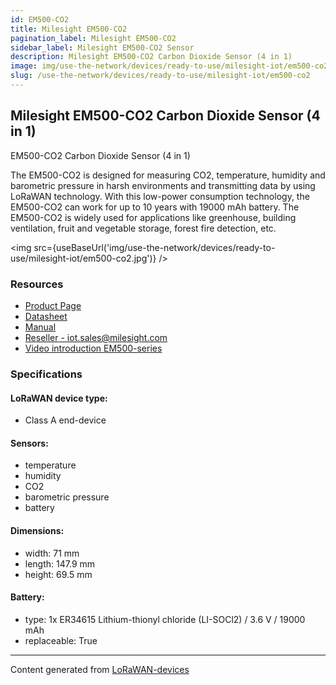 ```yaml
---
id: EM500-CO2
title: Milesight EM500-CO2
pagination_label: Milesight EM500-CO2
sidebar_label: Milesight EM500-CO2 Sensor
description: Milesight EM500-CO2 Carbon Dioxide Sensor (4 in 1)
image: img/use-the-network/devices/ready-to-use/milesight-iot/em500-co2.jpg
slug: /use-the-network/devices/ready-to-use/milesight-iot/em500-co2
---
```



## Milesight EM500-CO2 Carbon Dioxide Sensor (4 in 1)

EM500-CO2 Carbon Dioxide Sensor (4 in 1)

The EM500-CO2 is designed for measuring CO2, temperature, humidity and barometric pressure in harsh
environments and transmitting data by using LoRaWAN technology. With this low-power consumption technology,
the EM500-CO2 can work for up to 10 years with 19000 mAh battery. The EM500-CO2 is widely used for applications
like greenhouse, building ventilation, fruit and vegetable storage, forest fire detection, etc.

<img src={useBaseUrl('img/use-the-network/devices/ready-to-use/milesight-iot/em500-co2.jpg')} />

### Resources

- [Product Page](https://www.milesight-iot.com/lorawan/sensor/em500-co2/)
- [Datasheet](https://resource.milesight-iot.com/milesight/document/em500-co2-datasheet-en.pdf)
- [Manual](https://resource.milesight-iot.com/milesight/document/em500-series-user-guide-en.pdf)
- [Reseller - iot.sales@milesight.com](https://www.milesight-iot.com/contact-us/)
- [Video introduction EM500-series](https://youtu.be/8XLDauJbVas)

### Specifications

#### LoRaWAN device type:
- Class A end-device

#### Sensors:

- temperature
- humidity
- CO2
- barometric pressure
- battery

#### Dimensions:

- width: 71 mm
- length: 147.9 mm
- height: 69.5 mm

#### Battery:

- type: 1x ER34615 Lithium-thionyl chloride (LI-SOCl2) / 3.6 V / 19000 mAh
- replaceable: True

---

Content generated from [LoRaWAN-devices](https://github.com/TheThingsNetwork/lorawan-devices)
